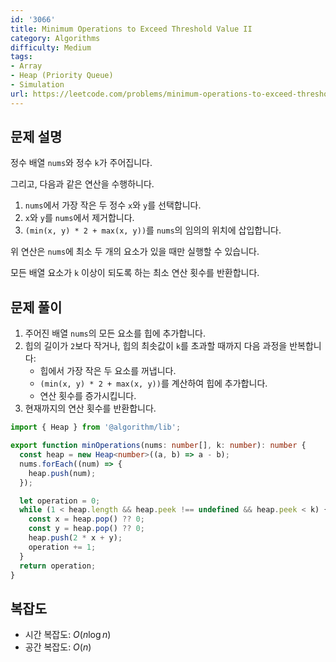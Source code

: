 ```yaml
---
id: '3066'
title: Minimum Operations to Exceed Threshold Value II
category: Algorithms
difficulty: Medium
tags:
- Array
- Heap (Priority Queue)
- Simulation
url: https://leetcode.com/problems/minimum-operations-to-exceed-threshold-value-ii
---
```


## 문제 설명

정수 배열 `nums`와 정수 `k`가 주어집니다.

그리고, 다음과 같은 연산을 수행하니다.

1. `nums`에서 가장 작은 두 정수 `x`와 `y`를 선택합니다.
2. `x`와 `y`를 `nums`에서 제거합니다.
3. `(min(x, y) * 2 + max(x, y))`를 `nums`의 임의의 위치에 삽입합니다.

위 연산은 `nums`에 최소 두 개의 요소가 있을 때만 실행할 수 있습니다.

모든 배열 요소가 `k` 이상이 되도록 하는 최소 연산 횟수를 반환합니다.

## 문제 풀이

1. 주어진 배열 `nums`의 모든 요소를 힙에 추가합니다.
2. 힙의 길이가 `2`보다 작거나, 힙의 최솟값이 `k`를 초과할 때까지 다음 과정을 반복합니다:
   - 힙에서 가장 작은 두 요소를 꺼냅니다.
   - `(min(x, y) * 2 + max(x, y))`를 계산하여 힙에 추가합니다.
   - 연산 횟수를 증가시킵니다.
3. 현재까지의 연산 횟수를 반환합니다.

```typescript filename="solution.ts" copy
import { Heap } from '@algorithm/lib';

export function minOperations(nums: number[], k: number): number {
  const heap = new Heap<number>((a, b) => a - b);
  nums.forEach((num) => {
    heap.push(num);
  });

  let operation = 0;
  while (1 < heap.length && heap.peek !== undefined && heap.peek < k) {
    const x = heap.pop() ?? 0;
    const y = heap.pop() ?? 0;
    heap.push(2 * x + y);
    operation += 1;
  }
  return operation;
}
```

## 복잡도

- 시간 복잡도: $O(n \log n)$
- 공간 복잡도: $O(n)$

